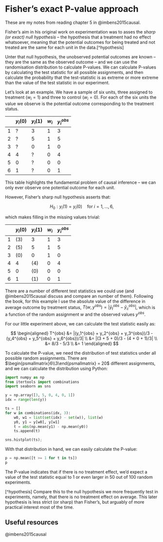 # Fisher's exact P-value approach

These are my notes from reading chapter 5 in @imbens2015causal.

Fisher's aim in his original work on experimentation was to asses the *sharp (or exact) null hypothesis* -- the hypothesis that a treatment had no effect whatsoever, meaning that the potential outcomes for being treated and not treated are the same for each unit in the data.[^hypothesis]

Unter that null hypothesis, the unobserved potential outcomes are known -- they are the same as the observed outcome -- and we can use the randomisation distribution to calculate P-values. We can calculate P-values by calculating the test statistic for all possible assignments, and then calculate the probability that the test-statistic is as extreme or more extreme than the value of the test statistic in our experiment.

Let's look at an example. We have a sample of six units, three assigned to treatment ($w_i = 1$) and three to control ($w_i = 0$). For each of the six units the value we observe is the potential outcome corresponding to the treatment status.

|   | $y_i(0)$ | $y_i(1)$ | $w_i$ | $y_i^{obs}$ |
|---|----------|----------|-------|-------------|
| 1 | ?        | 3        | 1     | 3           |
| 2 | ?        | 5        | 1     | 5           |
| 3 | ?        | 0        | 1     | 0           |
| 4 | 4        | ?        | 0     | 4           |
| 5 | 0        | ?        | 0     | 0           |
| 6 | 1        | ?        | 0     | 1           |

This table highlights the fundamental problem of causal inference -- we can only ever observe one potential outcome for each unit.

However, Fisher's sharp null hypothesis asserts that:

$$
H_0: y_i(1) = y_i(0) \quad \text{for $i = 1, \dots, 6$},
$$

which makes filling in the missing values trivial:

|   | $y_i(0)$ | $y_i(1)$ | $w_i$ | $y_i^{obs}$ |
|---|----------|----------|-------|-------------|
| 1 | (3)        | 3        | 1     | 3           |
| 2 | (5)        | 5        | 1     | 5           |
| 3 | (0)        | 0        | 1     | 0           |
| 4 | 4        | (4)        | 0     | 4           |
| 5 | 0        | (0)        | 0     | 0           |
| 6 | 1        | (1)        | 0     | 1           |

There are a number of different test statistics we could use (and @imbens2015causal discuss and compare an number of them). Following the book, for this example I use the absolute value of the difference in average outcome by treatment status, $T(w, y^{obs}) = |\bar{y}_t^{obs} - \bar{y}_c^{obs}|$, which is a function of the random assignment $w$ and the observed values $y^{obs}$.

For our little experiment above, we can calculate the test statistic easily as:

$$
\begin{aligned}
T^{obs} &= |(y_1^{obs} + y_2^{obs} + y_3^{obs})/3 - (y_4^{obs} + y_5^{obs} + y_6^{obs})/3| \\
&= |(3 + 5 + 0)/3 - (4 + 0 + 1)/3| \\
&= 8/3 - 5/3 \\
&= 1
\end{aligned}
$$

To calculate the P-value, we need the distribution of test statistics under all possible random assignments. There are $\begin{psmallmatrix}6\\3\end{psmallmatrix} = 20$ different assignments, and we can calculate the distribution using Python:

```python
import numpy as np
from itertools import combinations
import seaborn as sns

y = np.array([3, 5, 0, 4, 0, 1])
idx = range(len(y))

ts = []
for w in combinations(idx, 3):
    w0, w1 = list(set(idx) - set(w)), list(w)
    y0, y1 = y[w0], y[w1]
    t = abs(np.mean(y1) - np.mean(y0))
    ts.append(t)

sns.histplot(ts);
```

With that distribution in hand, we can easily calculate the P-value:

```python
p = np.mean([t >= 1 for t in ts])
p
```

The P-value indicates that if there is no treatment effect, we'd expect a value of the test statistic equal to 1 or even larger in 50 out of 100 random experiments.


[^hypothesis] Compare this to the null hypothesis we more frequently test in experiments, namely, that there is no treatment effect on average. This later hypothesis is less strict (or sharp) than Fisher's, but arguably of more practical interest most of the time.


## Useful resources

@imbens2015causal